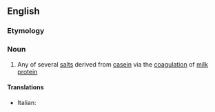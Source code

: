 ==English==

===Etymology===
{{suffix|en|casein|ate}}

===Noun===
{{en-noun}}

# Any of several [[salt]]s derived from [[casein]] via the [[coagulation]] of [[milk]] [[protein]]

====Translations====
{{trans-top|any of several salts derived from casein}}
* Italian: {{t|it|caseinato|m}}
{{trans-mid}}
{{trans-bottom}}